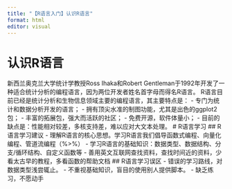 ```yaml
---
title: "【R语言入门】认识R语言"
format: html
editor: visual
---
```


# 认识R语言
新西兰奥克兰大学统计学教授Ross Ihaka和Robert Gentleman于1992年开发了一种适合统计分析的编程语言，因为两位开发者姓名首字母而得名R语言。
R语言目前已经是统计分析和生物信息领域主要的编程语言，其主要特点是：
- 专门为统计和数据分析开发的语言；
- 拥有顶尖水准的制图功能，尤其是出色的ggplot2包；
- 丰富的拓展包，强大而活跃的社区；
- 免费开源，软件体量小；
- 目前的缺点是：性能相对较差，多核支持差，难以应对大文本处理。
# R语言学习
## R语言学习建议
- 理解R语言的核心思想。学习R语言我们倡导函数式编程、向量化编程、管道流编程（%>%）
- 学习R语言的基础知识：数据类型、数据结构、分支/循环结构、自定义函数等
- 善用英文互联网查找资料，查找时间近的资料，少看太古早的教程，多看函数的帮助文档
## R语言学习误区
- 错误的学习路线，对数据类型浅尝辄止。
- 不重视基础知识，盲目的使用别人提供脚本。
- 缺乏练习，不愿动手